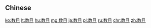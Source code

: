 {{also|數目}}
==Chinese==
{{zh-see|數目}}

[[ko:数目]]
[[lt:数目]]
[[hu:数目]]
[[mg:数目]]
[[ja:数目]]
[[pl:数目]]
[[ru:数目]]
[[chr:数目]]
[[zh:数目]]